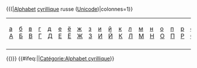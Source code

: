 <includeonly>
{{(|[[alphabet|Alphabet]] [[cyrillique]] russe ([[Unicode]])|colonnes=1}}
{| class="wikitable" style="clear:both; margin:0.5em auto 0.5em auto; width:100%; border-collapse:collapse; background:GhostWhite; padding:0.5em; text-align:center"
|-
|style="width:3%"|[[а]] [[А]]
|style="width:3%"|[[б]] [[Б]]
|style="width:3%"|[[в]] [[В]]
|style="width:3%"|[[г]] [[Г]]
|style="width:3%"|[[д]] [[Д]]
|style="width:3%"|[[е]] [[Е]]
|style="width:3%"|[[ё]] [[Ё]]
|style="width:3%"|[[ж]] [[Ж]]
|style="width:3%"|[[з]] [[З]]
|style="width:3%"|[[и]] [[И]]
|style="width:3%"|[[й]] [[Й]]
|style="width:3%"|[[к]] [[К]]
|style="width:3%"|[[л]] [[Л]]
|style="width:3%"|[[м]] [[М]]
|style="width:3%"|[[н]] [[Н]]
|style="width:3%"|[[о]] [[О]]
|style="width:3%"|[[п]] [[П]]
|style="width:3%"|[[р]] [[Р]]
|style="width:3%"|[[с]] [[С]]
|style="width:3%"|[[т]] [[Т]]
|style="width:3%"|[[у]] [[У]]
|style="width:3%"|[[ф]] [[Ф]]
|style="width:3%"|[[х]] [[Х]]
|style="width:3%"|[[ц]] [[Ц]]
|style="width:3%"|[[ч]] [[Ч]]
|style="width:3%"|[[ш]] [[Ш]]
|style="width:3%"|[[щ]] [[Щ]]
|style="width:3%"|[[ъ]] [[Ъ]]
|style="width:3%"|[[ы]] [[Ы]]
|style="width:3%"|[[ь]] [[Ь]]
|style="width:3%"|[[э]] [[Э]]
|style="width:3%"|[[ю]] [[Ю]]
|style="width:3%"|[[я]] [[Я]]
|-
| colspan="26" class="Unicode" |
{{alphabet cyrillique/étendu|{{{1|}}}|{{{2|}}}|{{{3|}}}|{{{4|}}}}}
|}
{{)}}
{{#ifeq:{{NAMESPACE}}||[[Catégorie:Alphabet cyrillique]]}}</includeonly><noinclude>{{Documentation}}</noinclude>